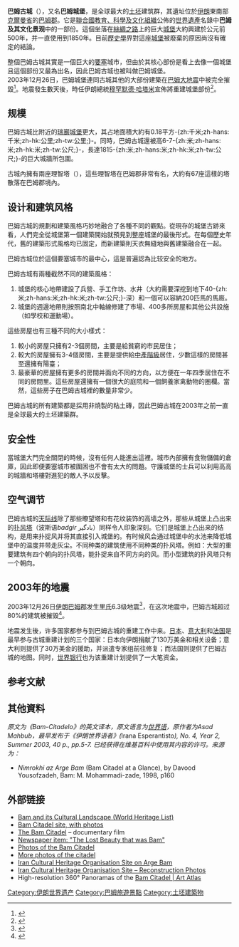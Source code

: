 {{coord|29|07|00.68|N|58|22|06.51|E|type:landmark_region:SY|display=title}}
{{世界文化遗产概要表
|site_img = Fortaleza de Bam, Irán, 2016-09-23, DD 09.jpg
|site_img_width = 350
|site_img_capt = 2016年的巴姆古城
|zh_name = 巴姆及其文化景观
|en_name = Bam and its Cultural Landscape
|fr_name = Bam et son paysage culturel
| country = {{IRN}}
| Region = 亚洲和太平洋地区
|criterion_c = (ii)(iii)(iv)(v)
|rg_year = 2004
|ex_rg_year = 
|Danger_year=
|remarks = 轻微修改登陆年份：2007年
|ID=1208
|org_url = http://whc.unesco.org/en/list/1208
}}

'''巴姆古城'''（{{lang-fa|ارگ بم}}），又名'''巴姆城堡'''，是全球最大的[[土坯|土坯]]建筑群，其遺址位於[[伊朗|伊朗]]東南部[[克爾曼省|克爾曼省]]的[[巴姆郡|巴姆郡]]。它是[[聯合國教育、科學及文化組織|聯合國教育、科學及文化組織]]公佈的[[世界遺產|世界遺產]]名錄中'''巴姆及其文化景观'''中的一部份。這個坐落在[[絲綢之路|絲綢之路]]上的巨大[[城堡|城堡]]大約興建於公元前500年，并一直使用到1850年。目前[[歷史學|歷史學]]界對這座[[城堡|城堡]]被廢棄的原因尚沒有確定的結論。

整個巴姆古城其實是一個巨大的[[要塞|要塞]]城市，但由於其核心部份是看上去像一個城堡且這個部份又最為出名，因此巴姆古城也被叫做巴姆城堡。<br />
2003年12月26日，巴姆城堡連同古城其他的大部份建築在[[2003年巴姆大地震|巴姆大地震]]中被完全摧毀<ref>{{Cite web |url=http://news.sohu.com/2004/01/03/04/news217830476.shtml |title=痛失巴姆古城-被强烈的地震彻底摧毁 |accessdate=2009-05-05 |archive-date=2009-10-12 |archive-url=https://web.archive.org/web/20091012180619/http://news.sohu.com/2004/01/03/04/news217830476.shtml |dead-url=no }}</ref>。地震發生數天後，時任伊朗總統[[穆罕默德·哈塔米|穆罕默德·哈塔米]]宣佈將重建城堡部份<ref>{{Cite web |url=http://news.sina.com.cn/w/2004-01-05/11361509369s.shtml |title=伊朗将重建巴姆古城 |accessdate=2009-05-05 |archive-date=2016-03-04 |archive-url=https://web.archive.org/web/20160304085100/http://news.sina.com.cn/w/2004-01-05/11361509369s.shtml |dead-url=no }}</ref>。

== 规模 ==
巴姆古城比附近的[[瑞巖城堡|瑞巖城堡]]更大，其占地面積大約有0.18平方-{zh:千米;zh-hans:千米;zh-hk:公里;zh-tw:公里;}-。同時，巴姆古城還被高6-7-{zh:米;zh-hans:米;zh-hk:米;zh-tw:公尺;}-，長達1815-{zh:米;zh-hans:米;zh-hk:米;zh-tw:公尺;}-的巨大城牆所包圍。

古城內擁有兩座理智塔（{{lang|en|stay-awake tower}}），這些理智塔在巴姆郡非常有名，大約有67座這樣的塔散落在巴姆郡境內。

== 设计和建筑风格 ==
巴姆古城的規劃和建築風格巧妙地融合了各種不同的觀點。從現存的城堡古跡來看，人們完全從城堡第一個建築開始就預見到整座城堡的最後形式。在每個歷史年代，舊的建築形式風格均已固定，而新建築則天衣無縫地與舊建築融合在一起。

巴姆古城位於這個要塞城市的最中心，這是普遍認為比较安全的地方。

巴姆古城有兩種截然不同的建築風格：
# 城堡的核心地帶建設了兵營、手工作坊、水井（大約需要深挖到地下40-{zh:米;zh-hans:米;zh-hk:米;zh-tw:公尺;}-深）和一個可以容納200匹馬的馬廄。
# 城堡的週邊地帶則按照南北中軸線修建了市場、400多所房屋和其他公共設施（如學校和運動場）。
這些房屋也有三種不同的大小樣式：
# 較小的房屋只擁有2-3個房間，主要是給貧窮的市民居住；
# 較大的房屋擁有3-4個房間，主要是提供給[[中產階級|中產階級]]居住，少數這樣的房間甚至還擁有陽臺；
# 最豪華的房屋擁有更多的房間并面向不同的方向，以方便在一年四季居住在不同的房間里。這些房屋還擁有一個很大的庭院和一個飼養家禽動物的圈欄。當然，這些房子在巴姆古城裡的數量非常少。
巴姆古城的所有建築都是採用非燒製的粘土磚，因此巴姆古城在2003年之前一直是全球最大的土坯建築群。
<center>{{wide image|Ancient Bam, 2002.png|1000px|<center>巴姆古城中的[[城堡|城堡]]：全球最大的土坯建筑群，能追溯到至少公元前500年。</center>}}</center>

== 安全性 ==
當城堡大門完全關閉的時候，沒有任何人能進出這裡。城市內部擁有食物儲備的倉庫，因此即便要塞城市被圍困也不會有太大的問題。守護城堡的士兵可以利用高高的城牆和塔樓對進犯的敵人予以反擊。

== 空气调节 ==
巴姆古城的[[天际线|天际线]]除了那些瞭望塔和有花纹装饰的高墙之外，那些从城堡上凸出来的[[扑风塔|扑风塔]]（波斯语''badgir'' بادگير）同样令人印象深刻。它们是城堡上凸出来的结构，是用来扑捉风并将其直接引入城堡的。有时候风会通过城堡中的水池来降低城堡中的温度并带走灰尘。不同种类的建筑使用不同种类的扑风塔。例如：大型的重要建筑有四个朝向的扑风塔，能扑捉来自不同方向的风。而小型建筑的扑风塔只有一个朝向。

== 2003年的地震 ==
2003年12月26日[[伊朗|伊朗]][[巴姆郡|巴姆郡]]发生[[里氏|里氏]]6.3级地震<ref>{{Cite web |url=http://news.sina.com.cn/w/2003-12-26/13021439132s.shtml |title=伊朗发生里氏6.3级地震 已有人员伤亡财产损失 |accessdate=2009-05-06 |archive-date=2005-04-11 |archive-url=https://web.archive.org/web/20050411153313/http://news.sina.com.cn/w/2003-12-26/13021439132s.shtml |dead-url=no }}</ref>，在这次地震中，巴姆古城超过80%的建筑被摧毁<ref>{{Cite web |url=http://news.sina.com.cn/w/2003-12-27/02191440970s.shtml |title=强震摧毁伊朗巴姆古城 救灾工作困难重重 |accessdate=2009-05-06 |archive-date=2005-04-11 |archive-url=https://web.archive.org/web/20050411132052/http://news.sina.com.cn/w/2003-12-27/02191440970s.shtml |dead-url=no }}</ref>。

地震发生後，许多国家都参与到巴姆古城的重建工作中来。[[日本|日本]]、[[意大利|意大利]]和[[法国|法国]]是最早参与古城重建计划的三个国家：日本向伊朗捐献了130万美金和相关设备；意大利则提供了30万美金的援助，并派遣专家组前往修复；而法国则提供了巴姆古城的地图。同时，[[世界银行|世界银行]]也为该重建计划提供了一大笔资金。

== 参考文献 ==
<div class="references-small">
<references />
</div>

== 其他資料 ==
''原文为《Bam-Citadelo》的英文译本，原文语言为[[世界语|世界语]]，原作者为Asad Mahbub，最早发布于《伊朗世界语者》(''Irana Esperantisto''), No. 4, Year 2, Summer 2003, 40 p., pp.5-7. 已经获得在维基百科中使用其内容的许可。来源为：''
*''Nimrokhi az Arge Bam'' (Bam Citadel at a Glance), by Davood Yousofzadeh, Bam: M. Mohammadi-zade, 1998, p160

== 外部链接 ==
* [https://whc.unesco.org/en/list/1208 Bam and its Cultural Landscape (World Heritage List)] {{Wayback|url=https://whc.unesco.org/en/list/1208 |date=20201122013734 }}
* [http://www.caroun.com/Countries/Asia/Iran/Kerman/BamCitadel.html Bam Citadel site, with photos] {{Wayback|url=http://www.caroun.com/Countries/Asia/Iran/Kerman/BamCitadel.html |date=20090226142944 }}
* [https://web.archive.org/web/20071203222246/http://www.iraninfo.dk/arge-bam-irans-og-verdens-kulturarv-dokumentar-film.html The Bam Citadel] – documentary film 
* [http://www.smh.com.au/articles/2004/01/16/1073878018823.html Newspaper item: "The Lost Beauty that was Bam"] {{Wayback|url=http://www.smh.com.au/articles/2004/01/16/1073878018823.html |date=20121105205904 }}
* [http://www.pbase.com/roozbeh/bam_citadel Photos of the Bam Citadel] {{Wayback|url=http://www.pbase.com/roozbeh/bam_citadel |date=20200809091446 }}
* [https://web.archive.org/web/20170514181514/http://www.monkeyview.net/id/601/default/bam_citadel.vhtml More photos of the citadel]
* [http://www.ichodoc.ir/argebam/ Iran Cultural Heritage Organisation Site on Arge Bam] {{Wayback|url=http://www.ichodoc.ir/argebam/ |date=20090525181332 }}
* [https://web.archive.org/web/20070928181443/http://www.chnphotoagency.ir/gallery.php?gallery_uid=267&lang=en Iran Cultural Heritage Organisation Site – Reconstruction Photos]
* High-resolution 360° Panoramas of the [https://mcid.mcah.columbia.edu/art-atlas/panoramas-world-architecture/bam-citadel Bam Citadel | Art Atlas] {{Wayback|url=https://mcid.mcah.columbia.edu/art-atlas/panoramas-world-architecture/bam-citadel |date=20201129022825 }}

{{伊朗世界遺產}}
{{世界遗产列表}}

[[Category:伊朗世界遗产|Category:伊朗世界遗产]]
[[Category:巴姆旅遊景點|Category:巴姆旅遊景點]]
[[Category:土坯建築物|Category:土坯建築物]]